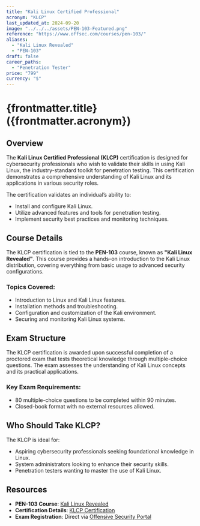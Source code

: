 ```yaml
---
title: "Kali Linux Certified Professional"
acronym: "KLCP"
last_updated_at: 2024-09-20
image: "../../../assets/PEN-103-Featured.png"
reference: "https://www.offsec.com/courses/pen-103/"
aliases:
  - "Kali Linux Revealed"
  - "PEN-103"
draft: false
career_paths:
  - "Penetration Tester"
price: "799"
currency: "$"
---
```


# {frontmatter.title} ({frontmatter.acronym})

## Overview

The **Kali Linux Certified Professional (KLCP)** certification is designed for cybersecurity professionals who wish to
validate their skills in using Kali Linux, the industry-standard toolkit for penetration testing. This certification
demonstrates a comprehensive understanding of Kali Linux and its applications in various security roles.

The certification validates an individual’s ability to:

- Install and configure Kali Linux.
- Utilize advanced features and tools for penetration testing.
- Implement security best practices and monitoring techniques.

## Course Details

The KLCP certification is tied to the **PEN-103** course, known as **"Kali Linux Revealed"**. This course provides a
hands-on introduction to the Kali Linux distribution, covering everything from basic usage to advanced security
configurations.

### Topics Covered:

- Introduction to Linux and Kali Linux features.
- Installation methods and troubleshooting.
- Configuration and customization of the Kali environment.
- Securing and monitoring Kali Linux systems.

## Exam Structure

The KLCP certification is awarded upon successful completion of a proctored exam that tests theoretical knowledge
through multiple-choice questions. The exam assesses the understanding of Kali Linux concepts and its practical
applications.

### Key Exam Requirements:

- 80 multiple-choice questions to be completed within 90 minutes.
- Closed-book format with no external resources allowed.

## Who Should Take KLCP?

The KLCP is ideal for:

- Aspiring cybersecurity professionals seeking foundational knowledge in Linux.
- System administrators looking to enhance their security skills.
- Penetration testers wanting to master the use of Kali Linux.

## Resources

- **PEN-103 Course**: [Kali Linux Revealed](https://www.offsec.com/courses/pen-103/)
- **Certification Details**: [KLCP Certification](https://www.offsec.com/courses/pen-103/)
- **Exam Registration**: Direct via [Offensive Security Portal](https://www.offsec.com/)